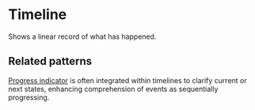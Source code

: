 
<Meta of={TimelineStories} />

# Timeline

Shows a linear record of what has happened.

<Canvas of={TimelineStories.Basic} />

## Related patterns

[Progress indicator](../?path=/docs/react_progress-indicator--docs) is often integrated within timelines to clarify current or next states, enhancing comprehension of events as sequentially progressing.
